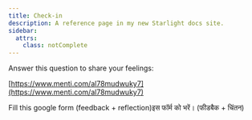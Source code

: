 ```yaml
---
title: Check-in
description: A reference page in my new Starlight docs site.
sidebar:
  attrs:
    class: notComplete
---
```



Answer this question to share your feelings:


[https://www.menti.com/al78mudwuky7](https://www.menti.com/al78mudwuky7)

Fill this google form (feedback + reflection)इस फॉर्म को भरें। (फीडबैक + चिंतन)


